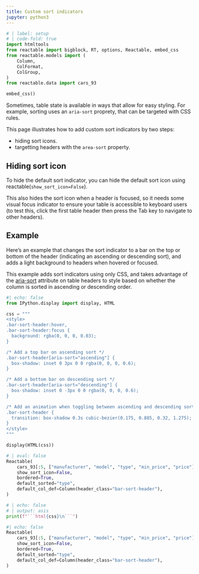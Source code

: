```yaml
---
title: Custom sort indicators
jupyter: python3
---
```


```python
# | label: setup
# | code-fold: true
import htmltools
from reactable import bigblock, RT, options, Reactable, embed_css
from reactable.models import (
    Column,
    ColFormat,
    ColGroup,
)
from reactable.data import cars_93

embed_css()
```

Sometimes, table state is available in ways that allow for easy styling. For example, sorting uses an `aria-sort` proprety, that can be targeted with CSS rules.

This page illustrates how to add custom sort indicators by two steps:

* hiding sort icons.
* targetting headers with the `area-sort` property.

## Hiding sort icon

To hide the default sort indicator, you can hide the default sort icon using reactable(`show_sort_icon=False`).

This also hides the sort icon when a header is focused, so it needs some visual focus indicator to ensure your table is accessible to keyboard users (to test this, click the first table header then press the Tab key to navigate to other headers).

## Example 

Here’s an example that changes the sort indicator to a bar on the top or bottom of the header (indicating an ascending or descending sort), and adds a light background to headers when hovered or focused.

This example adds sort indicators using only CSS, and takes advantage of the [aria-sort](https://developer.mozilla.org/en-US/docs/Web/Accessibility/ARIA/Attributes/aria-sort) attribute on table headers to style based on whether the column is sorted in ascending or descending order.


```python
#| echo: false
from IPython.display import display, HTML

css = """
<style>
.bar-sort-header:hover,
.bar-sort-header:focus {
  background: rgba(0, 0, 0, 0.03);
}

/* Add a top bar on ascending sort */
.bar-sort-header[aria-sort="ascending"] {
  box-shadow: inset 0 3px 0 0 rgba(0, 0, 0, 0.6);
}

/* Add a bottom bar on descending sort */
.bar-sort-header[aria-sort="descending"] {
  box-shadow: inset 0 -3px 0 0 rgba(0, 0, 0, 0.6);
}

/* Add an animation when toggling between ascending and descending sort */
.bar-sort-header {
  transition: box-shadow 0.3s cubic-bezier(0.175, 0.885, 0.32, 1.275);
}
</style>
"""

display(HTML(css))
```

```python
# | eval: false
Reactable(
    cars_93[:5, ["manufacturer", "model", "type", "min_price", "price"]],
    show_sort_icon=False,
    bordered=True,
    default_sorted="type",
    default_col_def=Column(header_class="bar-sort-header"),
)
```

```python
# | echo: false
# | output: asis
print(f"```html{css}\n```")
```




```python
#| echo: false
Reactable(
    cars_93[:5, ["manufacturer", "model", "type", "min_price", "price"]],
    show_sort_icon=False,
    bordered=True,
    default_sorted="type",
    default_col_def=Column(header_class="bar-sort-header"),
)
```
